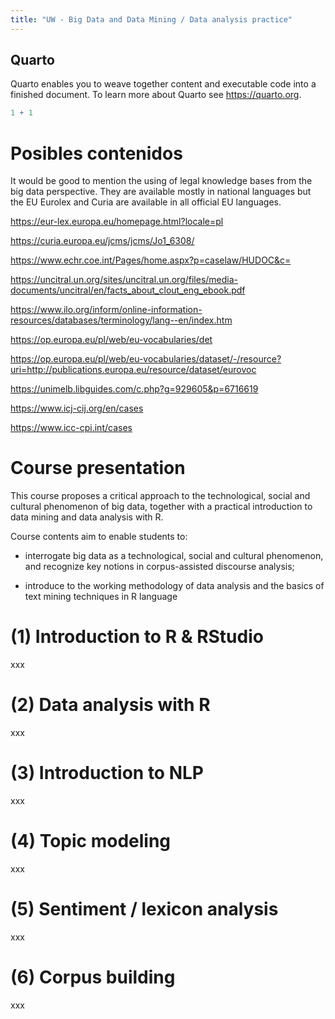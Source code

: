 ```yaml
---
title: "UW - Big Data and Data Mining / Data analysis practice"
---
```


## Quarto

Quarto enables you to weave together content and executable code into a finished document. To learn more about Quarto see <https://quarto.org>.

```r
1 + 1
```

# Posibles contenidos

It would be good to mention the using of legal knowledge bases from the big data perspective. They are available mostly in national languages but the EU Eurolex and Curia are available in all official EU languages. 

<https://eur-lex.europa.eu/homepage.html?locale=pl>

<https://curia.europa.eu/jcms/jcms/Jo1_6308/>

<https://www.echr.coe.int/Pages/home.aspx?p=caselaw/HUDOC&c=>

<https://uncitral.un.org/sites/uncitral.un.org/files/media-documents/uncitral/en/facts_about_clout_eng_ebook.pdf>

<https://www.ilo.org/inform/online-information-resources/databases/terminology/lang--en/index.htm>

<https://op.europa.eu/pl/web/eu-vocabularies/det>

<https://op.europa.eu/pl/web/eu-vocabularies/dataset/-/resource?uri=http://publications.europa.eu/resource/dataset/eurovoc>

<https://unimelb.libguides.com/c.php?g=929605&p=6716619>

<https://www.icj-cij.org/en/cases>

<https://www.icc-cpi.int/cases>

# Course presentation

This course proposes a critical approach to the technological, social and cultural phenomenon of big data, together with a practical introduction to data mining and data analysis with R.

Course contents aim to enable students to:

-   interrogate big data as a technological, social and cultural phenomenon, and recognize key notions in corpus-assisted discourse analysis;

-   introduce to the working methodology of data analysis and the basics of text mining techniques in R language

# (1) Introduction to R & RStudio

xxx

# (2) Data analysis with R

xxx

# (3) Introduction to NLP

xxx

# (4) Topic modeling

xxx

# (5) Sentiment / lexicon analysis

xxx

# (6) Corpus building

xxx
